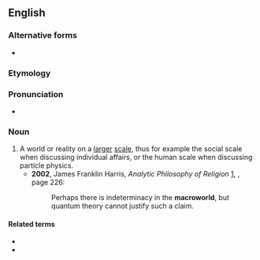 ==English==

===Alternative forms===
* {{l|en|macro-world}}

===Etymology===
{{prefix|macro|world|lang=en}}

===Pronunciation===
* {{a|US}} {{IPA|ˈmækɹoʊwɝld|lang=en}}

===Noun===
{{en-noun}}

# A world or reality on a [[larger]] [[scale]], thus for example the social scale when discussing individual affairs, or the human scale when discussing particle physics.
#* '''2002''', James Franklin Harris, ''Analytic Philosophy of Religion'' [http://books.google.com/books?id=Rx2Qf9ieFKYC], {{ISBN|140200530X}}, page 226:
#*: Perhaps there is indeterminacy in the '''macroworld''', but quantum theory cannot justify such a claim.

====Related terms====
* {{l|en|microworld}}
* {{l|en|nanoworld}}